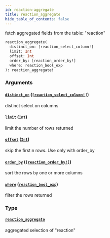 ```yaml
---
id: reaction-aggregate
title: reaction_aggregate
hide_table_of_contents: false
---
```



fetch aggregated fields from the table: "reaction"

```graphql
reaction_aggregate(
  distinct_on: [reaction_select_column!]
  limit: Int
  offset: Int
  order_by: [reaction_order_by!]
  where: reaction_bool_exp
): reaction_aggregate!
```


### Arguments

#### [`distinct_on`](#) ([`[reaction_select_column!]`](../enums/reaction-select-column))

distinct select on columns


#### [`limit`](#) ([`Int`](../scalars/int))

limit the number of rows returned


#### [`offset`](#) ([`Int`](../scalars/int))

skip the first n rows. Use only with order_by


#### [`order_by`](#) ([`[reaction_order_by!]`](../inputs/reaction-order-by))

sort the rows by one or more columns


#### [`where`](#) ([`reaction_bool_exp`](../inputs/reaction-bool-exp))

filter the rows returned


### Type

#### [`reaction_aggregate`](../objects/reaction-aggregate)

aggregated selection of "reaction"




